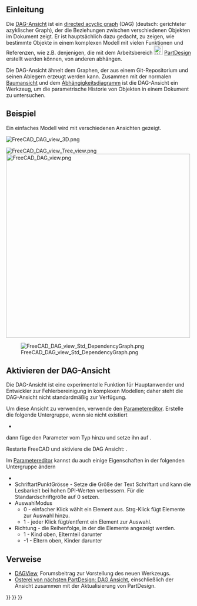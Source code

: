 <languages/>
{{TOCright}}

<span id="Introduction"></span>
==Einleitung==

Die [[DAG view/de|DAG-Ansicht]] ist ein [https://en.wikipedia.org/wiki/Directed_acyclic_graph directed acyclic graph]  (DAG) (deutsch: gerichteter azyklischer Graph), der die Beziehungen zwischen verschiedenen Objekten im Dokument zeigt. Er ist hauptsächlich dazu gedacht, zu zeigen, wie bestimmte Objekte in einem komplexen Modell mit vielen Funktionen und Referenzen, wie z.B. denjenigen, die mit dem Arbeitsbereich [[Image:Workbench_PartDesign.svg|24px]] [[PartDesign Workbench/de|PartDesign]] erstellt werden können, von anderen abhängen.

Die DAG-Ansicht ähnelt dem Graphen, der aus einem Git-Repositorium und seinen Ablegern erzeugt werden kann. Zusammen mit der normalen [[Tree_View/de|Baumansicht]] und dem [[Std_DependencyGraph/de|Abhängigkeitsdiagramm]] ist die DAG-Ansicht ein Werkzeug, um die parametrische Historie von Objekten in einem Dokument zu untersuchen.

<span id="Example"></span>
==Beispiel==

Ein einfaches Modell wird mit verschiedenen Ansichten gezeigt.

[[File:FreeCAD_DAG_view_3D.png]]
{{Caption|Modell mit 2D- und 3D-Formen.}}

[[File:FreeCAD_DAG_view_Tree_view.png]] [[File:FreeCAD_DAG_view.png|x500px]]

{{Caption|Links: Objekte angezeigt in der Standardansicht [[Tree_View/de|Baumansicht]]. Rechts: Objekte angezeigt in der DAG-Ansicht.}}

[[File:FreeCAD_DAG_view_Std_DependencyGraph.png]]

{{Caption|Beziehungen zwischen den im Abhängigkeitsdiagramm gezeigten Objekten.}}

<span id="Activating_the_DAG_View"></span>
== Aktivieren der DAG-Ansicht ==

Die DAG-Ansicht ist eine experimentelle Funktion für Hauptanwender und Entwickler zur Fehlerbereinigung in komplexen Modellen; daher steht die DAG-Ansicht nicht standardmäßig zur Verfügung.

Um diese Ansicht zu verwenden, verwende den [[Std DlgParameter/de|Parametereditor]]. Erstelle die folgende Untergruppe, wenn sie nicht existiert
* {{incode|BaseApp/Preferences/DockWindows/DAGView}}

dann füge den Parameter {{incode|Enabled}} vom Typ {{incode|Boolean}} hinzu und setze ihn auf {{TRUE}}.

Restarte FreeCAD und aktiviere die DAG Ansicht: {{MenuCommand|{{StdMenu|[[Std_View_Menu/de|Ansicht]]}} → Paneele → DAG-Ansicht}}.

Im [[Std DlgParameter/de|Parametereditor]] kannst du auch einige Eigenschaften in der folgenden Untergruppe ändern
* {{incode|BaseApp/Preferences/DAGView}} 
* SchriftartPunktGrösse - Setze die Größe der Text Schriftart und kann die Lesbarkeit bei hohen DPI-Werten verbessern. Für die Standardschriftgröße auf 0 setzen.
* AuswahlModus
** 0 - einfacher Klick wählt ein Element aus. Strg-Klick fügt Elemente zur Auswahl hinzu. 
** 1 - jeder Klick fügt/entfernt ein Element zur Auswahl.
* Richtung - die Reihenfolge, in der die Elemente angezeigt werden.
** 1 - Kind oben, Elternteil darunter
** -1 - Eltern oben, Kinder darunter

<span id="Links"></span>
==Verweise==

* [https://forum.freecad.org/viewtopic.php?f=20&t=11276 DAGView], Forumsbeitrag zur Vorstellung des neuen Werkzeugs.
* [https://forum.freecad.org/viewtopic.php?t=15375 Osterei von nächsten PartDesign: DAG Ansicht], einschließlich der Ansicht zusammen mit der Aktualisierung von PartDesign.


{{Interface navi{{#translation:}}}}
{{Std Base navi{{#translation:}}}}
{{Userdocnavi{{#translation:}}}}